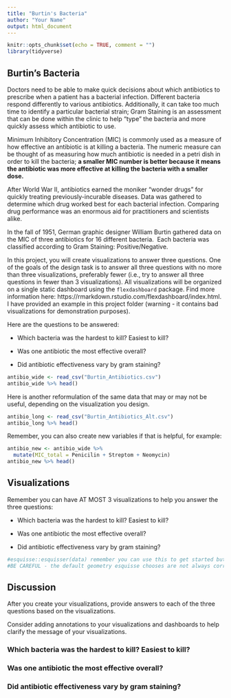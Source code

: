 ---
title: "Burtin's Bacteria"
author: "Your Name"
output: html_document
---

```{r setup, include=FALSE}
knitr::opts_chunk$set(echo = TRUE, comment = "")
library(tidyverse)
```

## Burtin's Bacteria  

Doctors need to be able to make quick decisions about which antibiotics to prescribe when a patient has a bacterial infection. Different bacteria respond differently to various antibiotics. Additionally, it can take too much time to identify a particular bacterial strain; Gram Staining is an assessment that can be done within the clinic to help "type" the bacteria and more quickly assess which antibiotic to use. 

Minimum Inhibitory Concentration (MIC) is commonly used as a measure of how effective an antibiotic is at killing a bacteria. The numeric measure can be thought of as measuring how much antibiotic is needed in a petri dish in order to kill the bacteria; **a smaller MIC number is better because it means the antibiotic was more effective at killing the bacteria with a smaller dose.** 

After World War II, antibiotics earned the moniker “wonder drugs” for quickly treating previously-incurable diseases. Data was gathered to determine which drug worked best for each bacterial infection. Comparing drug performance was an enormous aid for practitioners and scientists alike. 

In the fall of 1951, German graphic designer William Burtin gathered data on the MIC of three antibiotics for 16 different bacteria.  Each bacteria was classified according to Gram Staining: Positive/Negative.  



In this project, you will create visualizations to answer three questions.  One of the goals of the design task is to answer all three questions with no more than three visualizations, preferably fewer (i.e., try to answer all three questions in fewer than 3 visualizations).  All visualizations will be organized on a single static dashboard using the `flexdashboard` package.  Find more information here: https://rmarkdown.rstudio.com/flexdashboard/index.html. I have provided an example in this project folder (warning - it contains bad visualizations for demonstration purposes).  


Here are the questions to be answered:  

- Which bacteria was the hardest to kill?  Easiest to kill?  

- Was one antibiotic the most effective overall?   

- Did antibiotic effectiveness vary by gram staining?  


```{r}
antibio_wide <- read_csv("Burtin_Antibiotics.csv")
antibio_wide %>% head()
```

Here is another reformulation of the same data that may or may not be useful, depending on the visualization you design.
```{r}
antibio_long <- read_csv("Burtin_Antibiotics_Alt.csv")
antibio_long %>% head()
```

Remember, you can also create new variables if that is helpful, for example:  
```{r}
antibio_new <- antibio_wide %>% 
  mutate(MIC_total = Penicilin + Streptom + Neomycin) 
antibio_new %>% head()
```


## Visualizations

Remember you can have AT MOST 3 visualizations to help you answer the three questions:  

- Which bacteria was the hardest to kill?  Easiest to kill?  

- Was one antibiotic the most effective overall?   

- Did antibiotic effectiveness vary by gram staining?  


```{r}
#esquisse::esquisser(data) remember you can use this to get started but you will need to make some more adjustments
#BE CAREFUL - the default geometry esquisse chooses are not always correct or best!
```




## Discussion  

After you create your visualizations, provide answers to each of the three questions based on the visualizations.  

Consider adding annotations to your visualizations and dashboards to help clarify the message of your visualizations.


### Which bacteria was the hardest to kill?  Easiest to kill?  




### Was one antibiotic the most effective overall?  




### Did antibiotic effectiveness vary by gram staining?  




